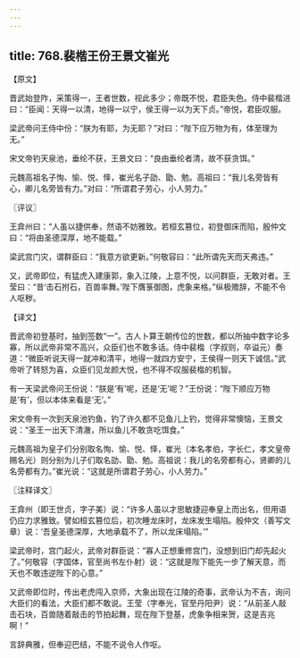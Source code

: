 ```yaml
---
---
---
```

title: 768.裴楷王份王景文崔光
---



【原文】

晋武始登阼，采策得一，王者世数，视此多少；帝既不悦，君臣失色。侍中裴楷进曰：“臣闻：天得一以清，地得一以宁，侯王得一以为天下贞。”帝悦，君臣叹服。

梁武帝问王侍中份：“朕为有耶，为无耶？”对曰：“陛下应万物为有，体至理为无。”

宋文帝钓天泉池，垂纶不获，王景文曰：“良由垂纶者清，故不获贪饵。”

元魏高祖名子恂、愉、悦、怿，崔光名子劭、勖、勉。高祖曰：“我儿名旁皆有心，卿儿名旁皆有力。”对曰：“所谓君子劳心，小人劳力。”

〖评议〗

王弇州曰：“人虽以捷供奉，然语不妨雅致。若桓玄篡位，初登御床而陷，殷仲文曰：“将由圣德深厚，地不能载。”

梁武宫门灾，谓群臣曰：“我意方欲更新。”何敬容曰：“此所谓先天而天弗违。”

又，武帝即位，有猛虎入建康郭，象入江陵，上意不悦，以问群臣，无敢对者。王莹曰：“昔‘击石拊石，百兽率舞。’陛下膺箓御图，虎象来格。”纵极赡辞，不能不令人呕秽。

【译文】

晋武帝初登基时，抽到签数“一”。古人卜算王朝传位的世数，都以所抽中数字论多寡，所以武帝非常不高兴，众臣们也不敢多话。侍中裴楷（字叔则，卒谥元）奏道：“微臣听说天得一就冲和清平，地得一就四方安宁，王侯得一则天下诚信。”武帝听了转怒为喜，众臣们见龙颜大悦，也不得不叹服裴楷的机智。

有一天梁武帝问王份说：“朕是‘有’呢，还是‘无’呢？”王份说：“陛下顺应万物是‘有’，但以本体来看是‘无’。”

宋文帝有一次到天泉池钓鱼，钓了许久都不见鱼儿上钓，觉得非常懊恼，王景文说：“圣王一出天下清澈，所以鱼儿不敢贪吃饵食。”

元魏高祖为皇子们分别取名恂、愉、悦、怿，崔光（本名孝伯，字长仁，孝文皇帝赐名光）则分别为儿子们取名劭、勖、勉。高祖说：我儿的名旁都有心，贤卿的儿名旁都有力。”崔光说：“这就是所谓君子劳心，小人劳力。”

〖注释译文〗

王弇州（即王世贞，字子美）说：“许多人虽以才思敏捷迎奉皇上而出名，但用语仍应力求雅致。譬如桓玄篡位后，初次睡龙床时，龙床发生塌陷。殷仲文（善写文章）说：‘吾皇圣德深厚，大地承载不了，所以龙床塌陷。’”

梁武帝时，宫门起火，武帝对群臣说：“寡人正想重修宫门，没想到旧门却先起火了。”何敬容（字国体，官至尚书左仆射）说：“这就是陛下能先一步了解天意，而天也不敢违逆陛下的心意。”

又武帝即位时，传出老虎闯入京师，大象出现在江陵的奇事，武帝认为不吉，询问大臣们的看法，大臣们都不敢说。王莹（字奉光，官至丹阳尹）说：“从前圣人敲击石块，百兽随着敲击的节拍起舞，现在陛下登基，虎象争相来贺，这是吉兆啊！”

言辞典雅，但奉迎巴结，不能不说令人作呕。